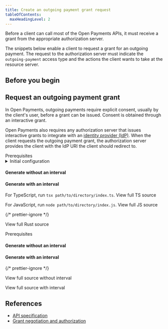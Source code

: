 ```yaml
---
title: Create an outgoing payment grant request
tableOfContents:
  maxHeadingLevel: 2
---
```



Before a client can call most of the Open Payments APIs, it must receive a grant from the appropriate authorization server.

The snippets below enable a client to request a grant for an outgoing payment. The request to the authorization server must indicate the `outgoing-payment` access type and the actions the client wants to take at the resource server.

## Before you begin

<Begin />

## Request an outgoing payment grant

In Open Payments, outgoing payments require explicit consent, usually by the client's user, before a grant can be issued. Consent is obtained through an interactive grant.

Open Payments also requires any authorization server that issues interactive grants to integrate with an [identity provider (IdP)](/identity/idp). When the client requests the outgoing payment grant, the authorization server provides the client with the IdP URI the client should redirect to.

<Tabs syncKey="langs">
<TabItem label='TypeScript/JavaScript' icon='seti:javascript'>
<LinkButton href="https://github.com/interledger/open-payments-snippets/blob/main/README.md#prerequisites" target="_blank" icon="external" iconPlacement="start">Prerequisites</LinkButton>

<details>
  <summary>Initial configuration</summary>
  <Ts />
</details>

<TsImport />

<ChunkedSnippet
  source='grant/grant-outgoing-payment.ts'
  l='node'
  chunk='3'
/>

#### Generate without an interval

<ChunkedSnippet
  source='grant/grant-outgoing-payment.ts'
  l='node'
  chunk='4'
/>

#### Generate with an interval

<ChunkedSnippet
  source='grant/grant-outgoing-payment-interval.ts'
  l='node'
  chunk='4'
/>

<ChunkedSnippet
  source='grant/grant-outgoing-payment.ts'
  l='node'
  chunk='5'
/>

<ChunkedSnippet
  source='grant/grant-outgoing-payment.ts'
  l='node'
  chunk='6'
/>

For TypeScript, run `tsx path/to/directory/index.ts`. <LinkOut href='https://github.com/interledger/open-payments/blob/main/snippets/node/grant/grant-outgoing-payment.ts'>View full TS source</LinkOut>

For JavaScript, run `node path/to/directory/index.js`. <LinkOut href='https://github.com/interledger/open-payments/blob/main/snippets/node/grant/grant-outgoing-payment.js'>View full JS source</LinkOut>

</TabItem>
<TabItem label="Rust" icon='seti:rust'>
<RustImport />

<ChunkedSnippet
  source='grant/grant-outgoing-payment.rs'
  l='rust'
  chunk='3'
/>

{/* prettier-ignore */}
<p><LinkOut href='https://github.com/interledger/open-payments/blob/main/snippets/rust/grant/grant-outgoing-payment.rs'>View full Rust source</LinkOut></p>

</TabItem>
<TabItem label="PHP" icon='seti:php'>
<LinkButton href="https://github.com/interledger/open-payments-php-snippets/blob/main/README.md#prerequisites" target="_blank" icon="external" iconPlacement="start">Prerequisites</LinkButton>

<PhpImport />

<ChunkedSnippet
  source='https://raw.githubusercontent.com/interledger/open-payments-php-snippets/refs/heads/main/src/Command/Grant/GrantOutgoingPayment.php'
  chunk='3'
/>

#### Generate without an interval

<ChunkedSnippet
  source='https://raw.githubusercontent.com/interledger/open-payments-php-snippets/refs/heads/main/src/Command/Grant/GrantOutgoingPayment.php'
  chunk='4'
/>

#### Generate with an interval

<ChunkedSnippet
  source='https://raw.githubusercontent.com/interledger/open-payments-php-snippets/refs/heads/main/src/Command/Grant/GrantOutgoingPaymentInterval.php'
  chunk='4'
/>

<ChunkedSnippet
  source='https://raw.githubusercontent.com/interledger/open-payments-php-snippets/refs/heads/main/src/Command/Grant/GrantOutgoingPayment.php'
  chunk='5'
/>
<ChunkedSnippet
  source='https://raw.githubusercontent.com/interledger/open-payments-php-snippets/refs/heads/main/src/Command/Grant/GrantOutgoingPayment.php'
  chunk='6'
/>
{/* prettier-ignore */}

<p>
  <LinkOut href='https://github.com/interledger/open-payments-php-snippets/blob/main/src/Command/Grant/GrantOutgoingPayment.php'>
    View full source without interval
  </LinkOut>
</p>

<p><LinkOut href='https://github.com/interledger/open-payments-php-snippets/blob/main/src/Command/Grant/GrantOutgoingPaymentInterval.php'>View full source with interval</LinkOut></p>
</TabItem>
</Tabs>

## References

- [API specification](/apis/auth-server/operations/post-request)
- [Grant negotiation and authorization](/identity/grants)
